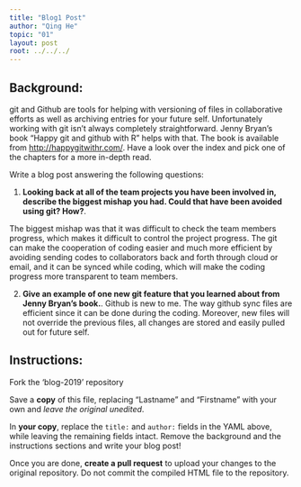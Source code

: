 ```yaml
---
title: "Blog1 Post"
author: "Qing He"
topic: "01"
layout: post
root: ../../../
---
```


## Background:

git and Github are tools for helping with versioning of files in collaborative efforts as well as archiving entries for your future self. 
Unfortunately working with git isn't always completely straightforward. 
Jenny Bryan's book "Happy git and github with R" helps with that. The book is available from [http://happygitwithr.com/](http://happygitwithr.com/). Have a look over the index and pick one of the chapters for a more in-depth read.

Write a blog post answering the following questions: 

1. **Looking back at all of the team projects you have been involved in, describe the biggest mishap you had. Could that have been avoided using git? How?**. 

The biggest mishap was that it was difficult to check the team members progress, which makes it difficult to control the project progress. The git can make the cooperation of coding easier and much more efficient by avoiding sending codes to collaborators back and forth through cloud or email, and it can be synced while coding, which will make the coding progress more transparent to team members. 


2. **Give an example of one new git feature that you learned about from Jenny Bryan's book.**.
Github is new to me. The way github sync files are efficient since it can be done during the coding. Moreover, new files will not override the previous files, all changes are stored and easily pulled out for future self.

## Instructions:

Fork the 'blog-2019' repository 

Save a **copy** of this file, replacing "Lastname" and "Firstname" with your own and *leave the original unedited*.

In **your copy**, replace the `title:` and `author:` fields in the YAML above, while leaving the remaining fields intact. Remove the background and the instructions sections and write your blog post! 

Once you are done, **create a pull request** to upload your changes to the original repository. Do not commit the compiled HTML file to the repository.

